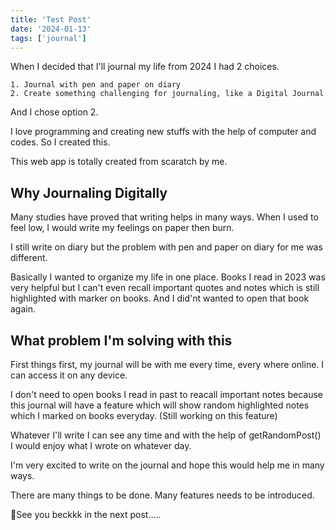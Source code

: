 ```yaml
---
title: 'Test Post'
date: '2024-01-13'
tags: ['journal']
---
```


When I decided that I'll journal my life from 2024 I had 2 choices.

    1. Journal with pen and paper on diary 
    2. Create something challenging for journaling, like a Digital Journal

And I chose option 2. 

I love programming and creating new stuffs with the help of computer and codes. So I created this.

This web app is totally created from scaratch by me.

## Why Journaling Digitally

Many studies have proved that writing helps in many ways. When I used to feel low, I would write my feelings on paper then burn.

I still write on diary but the problem with pen and paper on diary for me was different. 

Basically I wanted to organize my life in one place. Books I read in 2023 was very helpful but I can't even recall important quotes and notes which
is still highlighted with marker on books. And I did'nt wanted to open that book again. 

## What problem I'm solving with this

First things first, my journal will be with me every time, every where online. I can access it on any device.

I don't need to open books I read in past to reacall important notes because this journal will have a feature which
will show random highlighted notes which I marked on books everyday. (Still working on this feature)

Whatever I'll write I can see any time and with the help of getRandomPost() I would enjoy what I wrote on whatever day.

I'm very excited to write on the journal and hope this would help me in many ways.

There are many things to be done. Many features needs to be introduced. 

👋See you beckkk in the next post.....
